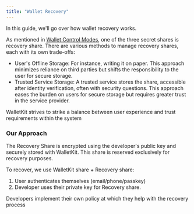 ```yaml
---
title: "Wallet Recovery"
---
```


In this guide, we'll go over how wallet recovery works.

As mentioned in [Wallet Control Modes](/introduction/wallet-control-modes#user-controlled-wallets), one of the three secret shares is recovery share.
There are various methods to manage recovery shares, each with its own trade-offs:
- User's Offline Storage: For instance, writing it on paper. This approach minimizes reliance on third parties but shifts the responsibility to the user for secure storage.
- Trusted Service Storage: A trusted service stores the share, accessible after identity verification, often with security questions. This approach eases the burden on users for secure storage but requires greater trust in the service provider.

WalletKit strives to strike a balance between user experience and trust requirements within the system

### Our Approach
The Recovery Share is encrypted using the developer's public key and securely stored with WalletKit. This share is reserved exclusively for recovery purposes.

To recover, we use WalletKit share + Recovery share:
1. User authenticates themselves (email/phone/passkey)
2. Developer uses their private key for Recovery share.

Developers implement their own policy at which they help with the recovery process